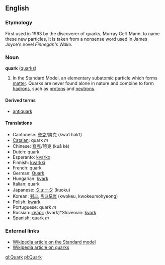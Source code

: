 ==English==
===Etymology===
First used in 1963 by the discoverer of quarks, Murray Gell-Mann, to name these new particles, it is taken from a nonsense word used in James Joyce's novel ''Finnegan's Wake''.

===Noun===
'''quark''' ([[quarks]])

#In the Standard Model, an elementary subatomic particle which forms [[matter]].  Quarks are never found alone in nature and combine to form [[hadron]]s, such as [[proton]]s and [[neutron]]s.

====Derived terms====
*[[antiquark]]

====Translations====
*Cantonese: [[夸克]]/誇克 (kwa1 hak1)
*[[Catalan]]: quark ''m''
*Chinese: [[夸克]]/誇克 (kuā kè)
*Dutch: quark
*Esperanto:  [[kvarko]]
*Finnish: [[kvarkki]]
*French: quark
*German: [[Quark]]
*Hungarian: [[kvark]]
*Italian: quark
*Japanese: [[クォーク]] (kuoku)
*Korean: [[쿼크]], [[쿼크모형]] (kwokeu, kwokeumohyeong)
*Polish: [[kwark]]
*Portuguese: quark ''m''
*Russian: [[кварк]] (kvark)*Slovenian: [[kvark]]
*Spanish: quark ''m''

===External links===
*[[w:Standard Model|Wikipedia article on the Standard model]]
*[[w:Quark|Wikipedia article on quarks]]

[[gl:Quark]]
[[pl:Quark]]